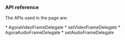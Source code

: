 
<PlatformWrapper platform="macos">

### API reference

The APIs used in the page are:

<ProductWrapper notAllowed="voice-calling">
* <Link to = "{{global.API_REF_MACOS_ROOT}}/class_ivideoframeobserver.html">AgoraVideoFrameDelegate</Link>
* <Link to = "{{global.API_REF_MACOS_ROOT}}/class_irtcengine.html#api_imediaengine_registervideoframeobserver">setVideoFrameDelegate</Link>
</ProductWrapper>
* <Link to = "{{global.API_REF_MACOS_ROOT}}/class_iaudioframeobserver.html">AgoraAudioFrameDelegate</Link>
* <Link to = "{{global.API_REF_MACOS_ROOT}}/class_irtcengine.html#api_imediaengine_registeraudioframeobserver">setAudioFrameDelegate</Link>


</PlatformWrapper>
